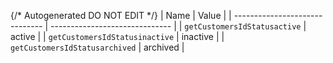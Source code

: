 {/* Autogenerated DO NOT EDIT  */}
| Name                           | Value                          |
| ------------------------------ | ------------------------------ |
| `getCustomersIdStatusactive`   | active                         |
| `getCustomersIdStatusinactive` | inactive                       |
| `getCustomersIdStatusarchived` | archived                       |
